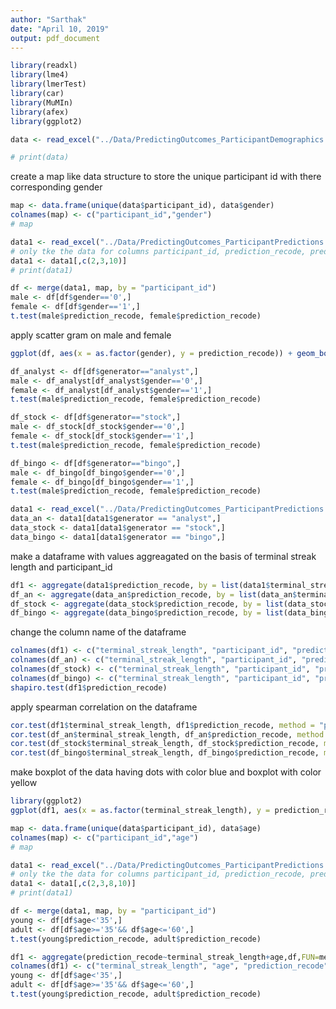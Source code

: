 ```yaml
---
author: "Sarthak"
date: "April 10, 2019"
output: pdf_document
---
```

<!-- load the data -->
```r
library(readxl)
library(lme4)
library(lmerTest)
library(car)
library(MuMIn)
library(afex)
library(ggplot2)
```

```r
data <- read_excel("../Data/PredictingOutcomes_ParticipantDemographics.xlsx", sheet = "Study 1A")

# print(data)
```

create a map like data structure to store the unique participant id with there corresponding gender
```r
map <- data.frame(unique(data$participant_id), data$gender)
colnames(map) <- c("participant_id","gender")
# map
```

```r
data1 <- read_excel("../Data/PredictingOutcomes_ParticipantPredictions.xlsx", sheet = "Study 1A")
# only tke the data for columns participant_id, prediction_recode, prediction_recode
data1 <- data1[,c(2,3,10)]
# print(data1)
```

```r

df <- merge(data1, map, by = "participant_id")
male <- df[df$gender=='0',]
female <- df[df$gender=='1',]
t.test(male$prediction_recode, female$prediction_recode)
```
apply scatter gram on male and female
```r
ggplot(df, aes(x = as.factor(gender), y = prediction_recode)) + geom_boxplot() + xlab("Gender")
```

    
```r
df_analyst <- df[df$generator=="analyst",]
male <- df_analyst[df_analyst$gender=='0',]
female <- df_analyst[df_analyst$gender=='1',]
t.test(male$prediction_recode, female$prediction_recode)
```

```r
df_stock <- df[df$generator=="stock",]
male <- df_stock[df_stock$gender=='0',]
female <- df_stock[df_stock$gender=='1',]
t.test(male$prediction_recode, female$prediction_recode)
```

```r
df_bingo <- df[df$generator=="bingo",]
male <- df_bingo[df_bingo$gender=='0',]
female <- df_bingo[df_bingo$gender=='1',]
t.test(male$prediction_recode, female$prediction_recode)

data1 <- read_excel("../Data/PredictingOutcomes_ParticipantPredictions.xlsx", sheet = "Study 1A")
data_an <- data1[data1$generator == "analyst",]
data_stock <- data1[data1$generator == "stock",]
data_bingo <- data1[data1$generator == "bingo",]
```
make a dataframe with values aggreagated on the basis of terminal streak length and participant_id
```r
df1 <- aggregate(data1$prediction_recode, by = list(data1$terminal_streak_length, data1$participant_id), FUN = mean)
df_an <- aggregate(data_an$prediction_recode, by = list(data_an$terminal_streak_length,data_an$participant_id), FUN = mean)
df_stock <- aggregate(data_stock$prediction_recode, by = list(data_stock$terminal_streak_length,data_stock$participant_id), FUN = mean)
df_bingo <- aggregate(data_bingo$prediction_recode, by = list(data_bingo$terminal_streak_length,data_bingo$participant_id), FUN = mean)

```

change the column name of the dataframe
```r
colnames(df1) <- c("terminal_streak_length", "participant_id", "prediction_recode")
colnames(df_an) <- c("terminal_streak_length", "participant_id", "prediction_recode")
colnames(df_stock) <- c("terminal_streak_length", "participant_id", "prediction_recode")
colnames(df_bingo) <- c("terminal_streak_length", "participant_id", "prediction_recode")
shapiro.test(df1$prediction_recode)
```

apply spearman correlation on the dataframe
```r
cor.test(df1$terminal_streak_length, df1$prediction_recode, method = "pearson")
cor.test(df_an$terminal_streak_length, df_an$prediction_recode, method = "pearson")
cor.test(df_stock$terminal_streak_length, df_stock$prediction_recode, method = "pearson")
cor.test(df_bingo$terminal_streak_length, df_bingo$prediction_recode, method = "pearson")
```



make boxplot of the data having dots with color blue and boxplot with color yellow
```r
library(ggplot2)
ggplot(df1, aes(x = as.factor(terminal_streak_length), y = prediction_recode)) + geom_boxplot() +geom_point(aes(color = "red")) 
```


```r
map <- data.frame(unique(data$participant_id), data$age)
colnames(map) <- c("participant_id","age")
# map
```

```r
data1 <- read_excel("../Data/PredictingOutcomes_ParticipantPredictions.xlsx", sheet = "Study 1A")
# only tke the data for columns participant_id, prediction_recode, prediction_recode
data1 <- data1[,c(2,3,8,10)]
# print(data1)
```

```r

df <- merge(data1, map, by = "participant_id")
young <- df[df$age<'35',]
adult <- df[df$age>='35'&& df$age<='60',]
t.test(young$prediction_recode, adult$prediction_recode)
```

```r
df1 <- aggregate(prediction_recode~terminal_streak_length+age,df,FUN=mean)
colnames(df1) <- c("terminal_streak_length", "age", "prediction_recode")
young <- df[df$age<'35',]
adult <- df[df$age>='35'&& df$age<='60',]
t.test(young$prediction_recode, adult$prediction_recode)
```
